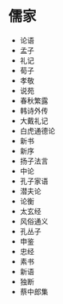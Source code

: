 # 儒家

- 论语
- 孟子
- 礼记
- 荀子
- 孝敬
- 说苑
- 春秋繁露
- 韩诗外传
- 大戴礼记
- 白虎通德论
- 新书
- 新序
- 扬子法言
- 中论
- 孔子家语
- 潜夫论
- 论衡
- 太玄经
- 风俗通义
- 孔丛子
- 申鉴
- 忠经
- 素书
- 新语
- 独断
- 蔡中郎集